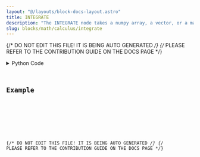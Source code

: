 ```yaml
---
layout: "@/layouts/block-docs-layout.astro"
title: INTEGRATE
description: "The INTEGRATE node takes a numpy array, a vector, or a matrix as input and integrates it using the composite trapezoidal rule."
slug: blocks/math/calculus/integrate
---
```


{/* DO NOT EDIT THIS FILE! IT IS BEING AUTO GENERATED */}
{/* PLEASE REFER TO THE CONTRIBUTION GUIDE ON THE DOCS PAGE */}


<PythonDocsDisplay docstring={docstring} />
<details>
<summary>Python Code</summary>



<Code code={pythonCode} lang="py" wrap theme="dracula" />

[Find this Flojoy Block on GitHub](https://github.com/flojoy-ai/blocks/blob/main/blocks/MATH/CALCULUS/INTEGRATE/INTEGRATE.py)

</details>

## Example


<GetHelpWidget />


<AppDisplay app={app} blockName="INTEGRATE" client:visible />


<Example />

{/* DO NOT EDIT THIS FILE! IT IS BEING AUTO GENERATED */}
{/* PLEASE REFER TO THE CONTRIBUTION GUIDE ON THE DOCS PAGE */}
